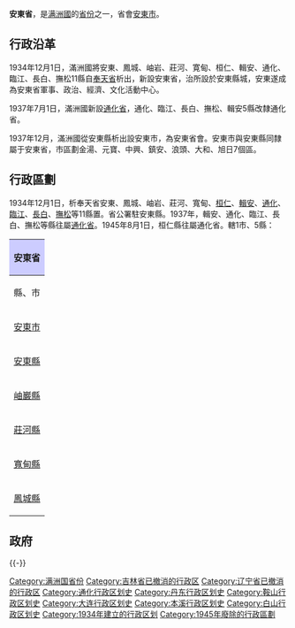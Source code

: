 {{about|满洲国的一个省|中华民国的一个省|安東省 (中華民國)|中国共产党在解放区设立的一个省|安東省 (解放區)}}
{{Infobox Former Subdivision
|native_name = 
|conventional_long_name = 安東省
|common_name = 安東省
|abbrev = 安
|p1 = 奉天省 (满洲国)
|flag_p1 = Flag of Manchukuo.svg
|s1 = 安东省 (中华民国)
|flag_s1 = Flag of the Republic of China.svg
|capital = [[安东市|安东市]]
|subdivision = [[满洲国行政区划|省]]
|nation = {{MCK}}
|year_start = 1934年
|event_start = 
|date_start = 
|year_end = 1945年
|event_end = 
|date_end = 
|image_map = 
|image_map_caption = 
|stat_year1  = 
|stat_area1 = 
|stat_pop1 = 
|today = {{CHN}}[[遼寧省|遼寧省]]
}}
'''安東省'''，是[[满洲國|满洲國]]的[[省_(行政區劃)|省份]]之一，省會[[丹東市|安東市]]。

==行政沿革==
1934年12月1日，滿洲國將安東、鳳城、岫岩、莊河、寛甸、桓仁、輯安、通化、臨江、長白、撫松11縣自[[奉天省_(滿洲國)|奉天省]]析出，新設安東省，治所設於安東縣城，安東遂成為安東省軍事、政治、經濟、文化活動中心。

1937年7月1日，滿洲國新設[[通化省|通化省]]，通化、臨江、長白、撫松、輯安5縣改隸通化省。

1937年12月，滿洲國從安東縣析出設安東市，為安東省會。安東市與安東縣同隸屬于安東省，市區劃金湯、元寶、中興、鎮安、浪頭、大和、旭日7個區。

== 行政區劃 ==
1934年12月1日，析奉天省安東、鳳城、岫岩、莊河、寬甸、[[桓仁县|桓仁]]、[[輯安縣|輯安]]、[[通化县|通化]]、[[临江县|臨江]]、[[长白县|長白]]、[[抚松县|撫松]]等11縣置。省公署駐安東縣。1937年，輯安、通化、臨江、長白、撫松等縣往屬[[通化省|通化省]]。1945年8月1日，桓仁縣往屬通化省。轄1市、5縣：

{|class="wikitable"
! colspan=4 style="background: #ccf;" | 安東省
|-
!縣、市
!駐地
!沿革
|-
|[[丹东市|安東市]] || 今[[丹東市|丹東市]]市區 || 安東省公署駐地。1937年12月1日析安東縣城區析。
|-
|[[安東縣_(奉天省)|安東縣]] || 今丹東市市區 || 原屬奉天省。
|-
|[[岫巖縣|岫巖縣]] || 岫岩街 || 原屬奉天省。
|-
|[[莊河縣|莊河縣]] || 莊河街 || 原屬奉天省。
|-
|[[寬甸縣|寬甸縣]] || 寬甸街 || 原屬奉天省。
|-
|[[鳳城縣|鳳城縣]] || 鳳城街 || 原屬奉天省。
|}

== 政府 ==

{{-}}
{{滿洲國行政區劃}}
[[Category:满洲国省份|Category:满洲国省份]]
[[Category:吉林省已撤消的行政区|Category:吉林省已撤消的行政区]]
[[Category:辽宁省已撤消的行政区|Category:辽宁省已撤消的行政区]]
[[Category:通化行政区划史|Category:通化行政区划史]]
[[Category:丹东行政区划史|Category:丹东行政区划史]]
[[Category:鞍山行政区划史|Category:鞍山行政区划史]]
[[Category:大连行政区划史|Category:大连行政区划史]]
[[Category:本溪行政区划史|Category:本溪行政区划史]]
[[Category:白山行政区划史|Category:白山行政区划史]]
[[Category:1934年建立的行政区划|Category:1934年建立的行政区划]]
[[Category:1945年廢除的行政區劃|Category:1945年廢除的行政區劃]]